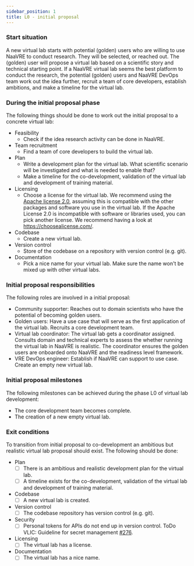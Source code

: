 ```yaml
---
sidebar_position: 1
title: L0 - initial proposal
---
```

### Start situation
A new virtual lab starts with potential (golden) users who are willing to use NaaVRE to conduct research.
They will be selected, or reached out. The (golden) user will propose a virtual lab based on a scientific story
and technical starting point.
If a NaaVRE virtual lab seems the best platform to conduct the research,
the potential (golden) users and NaaVRE DevOps team work out the idea further, recruit a team of core developers,
establish ambitions, and make a timeline for the virtual lab.

### During the initial proposal phase
The following things should be done to work out the initial proposal to a concrete virtual lab:

* Feasibility
  * Check if the idea research activity can be done in NaaVRE.
* Team recruitment
  * Find a team of core developers to build the virtual lab.
* Plan
  * Write a development plan for the virtual lab. What scientific scenario will be investigated and what is needed to enable that?
  * Make a timeline for the co-development, validation of the virtual lab and development of training material.
* Licensing
  * Choose a license for the virtual lab. We recommend using the [Apache license 2.0](https://choosealicense.com/licenses/apache-2.0/),
assuming this is compatible with the other packages and software you use in the virtual lab. If the Apache License 2.0 is incompatible with software or libraries used,
you can pick another license. We recommend having a look at https://choosealicense.com/.
* Codebase
  * Create a new virtual lab.
* Version control
  * Store of the codebase on a repository with version control (e.g. git).
* Documentation
  * Pick a nice name for your virtual lab. Make sure the name won't be mixed up with other virtual labs.

### Initial proposal responsibilities
The following roles are involved in a initial proposal:

* Community supporter: Reaches out to domain scientists who have the potential of becoming golden users.
* Golden users: Have a use case that will serve as the first application of the virtual lab.
Recruits a core development team.
* Virtual lab coordinator: The virtual lab gets a coordinator assigned.
Consults domain and technical experts to assess the whether running the virtual lab in NaaVRE is realistic.
 The coordinator ensures the golden users are onboarded onto NaaVRE and the readiness level framework.
* VRE DevOps engineer: Establish if NaaVRE can support to use case. Create an empty new virtual lab.

### Initial proposal milestones
The following milestones can be achieved during the phase L0 of virtual lab development:

* The core development team becomes complete.
* The creation of a new empty virtual lab.

### Exit conditions
To transition from initial proposal to co-development an ambitious but realistic virtual lab proposal should exist.
The following should be done:

* Plan
  - [ ] There is an ambitious and realistic development plan for the virtual lab.
  - [ ] A timeline exists for the co-development, validation of the virtual lab and development of training material.
* Codebase
  - [ ] A new virtual lab is created.
* Version control
  - [ ] The codebase repository has version control (e.g. git).
* Security
  - [ ] Personal tokens for APIs do not end up in version control. ToDo VLIC: Guideline for secret management [#276](https://github.com/QCDIS/projects_overview/issues/276).
* Licensing
  - [ ] The virtual lab has a license.
* Documentation
  - [ ] The virtual lab has a nice name.